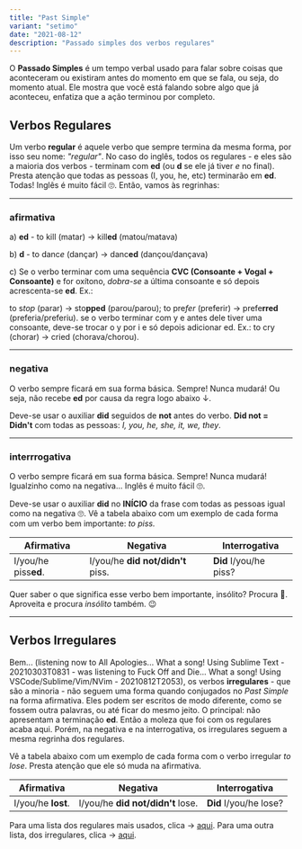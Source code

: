 ```yaml
---
title: "Past Simple"
variant: "setimo"
date: "2021-08-12"
description: "Passado simples dos verbos regulares"
---
```



O **Passado Simples** é um tempo verbal usado para falar sobre coisas que aconteceram ou existiram antes do momento em que se fala, ou seja, do momento atual. Ele mostra que você está falando sobre algo que já aconteceu, enfatiza que a ação terminou por completo.

## Verbos Regulares

Um verbo **regular** é aquele verbo que sempre termina da mesma forma, por isso seu nome: _"regular"_. No caso do inglês, todos os regulares - e eles são a maioria dos verbos - terminam com **ed** (ou **d** se ele já tiver _e_ no final). Presta atenção que todas as pessoas (I, you, he, etc) terminarão em **ed**. Todas! Inglês é muito fácil 🙄. Então, vamos às regrinhas:

<hr />

### afirmativa

a) **ed** - to kill (matar) → kill**ed** (matou/matava)

b) **d** - to danc*e* (dançar) → danc**ed** (dançou/dançava)

c) Se o verbo terminar com uma sequência **CVC (Consoante + Vogal + Consoante)** e for oxítono, _dobra-se_ a última consoante e só depois acrescenta-se **ed**. Ex.:

to s*top* (parar) → sto**pped** (parou/parou); to pre*fer* (preferir) → prefe**rred** (preferia/preferiu).
se o verbo terminar com y e antes dele tiver uma consoante, deve-se trocar o y por i e só depois adicionar ed. Ex.: to cry (chorar) → cried (chorava/chorou).

<hr />

### negativa

O verbo sempre ficará em sua forma básica. Sempre! Nunca mudará! Ou seja, não recebe **ed** por causa da regra logo abaixo ↓.

Deve-se usar o auxiliar **did** seguidos de **not** antes do verbo. **Did not = Didn't** com todas as pessoas: _I, you, he, she, it, we, they_.

<hr />

### interrrogativa

O verbo sempre ficará em sua forma básica. Sempre! Nunca mudará! Igualzinho como na negativa... Inglês é muito fácil 🙄.

Deve-se usar o auxiliar **did** no **INÍCIO** da frase com todas as pessoas igual como na negativa 🙄.
Vê a tabela abaixo com um exemplo de cada forma com um verbo bem importante: _to piss._

| Afirmativa           | Negativa                          | Interrogativa          |
| -------------------- | --------------------------------- | ---------------------- |
| I/you/he piss**ed**. | I/you/he **did not/didn't** piss. | **Did** I/you/he piss? |

Quer saber o que significa esse verbo bem importante, insólito? Procura 🧐. Aproveita e procura _insólito_ também. 😉

<hr />

## Verbos Irregulares

Bem... (listening now to All Apologies... What a song! Using Sublime Text - 20210303T0831 - was listening to Fuck Off and Die... What a song! Using VSCode/Sublime/Vim/NVim - 20210812T2053), os verbos **irregulares** - que são a minoria - não seguem uma forma quando conjugados no _Past Simple_ na forma afirmativa. Eles podem ser escritos de modo diferente, como se fossem outra palavras, ou até ficar do mesmo jeito. O principal: não apresentam a terminação **ed**. Então a moleza que foi com os regulares acaba aqui. Porém, na negativa e na interrogativa, os irregulares seguem a mesma regrinha dos regulares.

Vê a tabela abaixo com um exemplo de cada forma com o verbo irregular _to lose_. Presta atenção que ele só muda na afirmativa.

| Afirmativa         | Negativa                          | Interrogativa          |
| ------------------ | --------------------------------- | ---------------------- |
| I/you/he **lost**. | I/you/he **did not/didn't** lose. | **Did** I/you/he lose? |

Para uma lista dos regulares mais usados, clica → <span className="btn"> [aqui](https://www.yazigi.com.br/noticias/ingles/verbos-regulares-em-ingles-voce-sabe-quais-sao-os-mais-usados)</span>. Para uma outra lista, dos irregulares, clica → <span className="btn"> [aqui](https://www.yazigi.com.br/noticias/ingles/60-verbos-irregulares-em-ingles-que-voce-precisa-saber)</span>.
